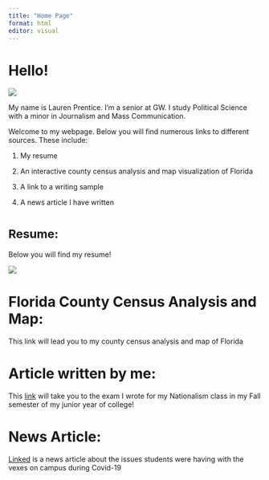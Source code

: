 ```yaml
---
title: "Home Page"
format: html
editor: visual
---
```


# Hello!

![](Screen Shot 2023-12-14 at 11.14.57 AM.png)

My name is Lauren Prentice. I'm a senior at GW. I study Political Science with a minor in Journalism and Mass Communication.

Welcome to my webpage. Below you will find numerous links to different sources. These include:

1.  My resume

2.  An interactive county census analysis and map visualization of Florida

3.  A link to a writing sample

4.  A news article I have written

# ^Resume:^

Below you will find my resume!

![](Screen%20Shot%202023-12-05%20at%207.48.50%20PM.png)

# Florida County Census Analysis and Map:

This link will lead you to my county census analysis and map of Florida

# Article written by me:

This [link](https://laurenprentice.github.io/mywebsiteprentice/personal%20essay.html) will take you to the exam I wrote for my Nationalism class in my Fall semester of my junior year of college!

# News Article:

[Linked](https://laurenprentice.github.io/mywebsiteprentice/bus.html) is a news article about the issues students were having with the vexes on campus during Covid-19
